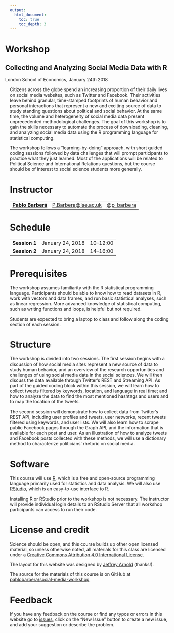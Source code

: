 ```yaml
---
output:
  html_document:
    toc: true
    toc_depth: 3
---
```


<div class="container">
<div class="jumbotron" style="margin-left:-15px">
<h1 class="title">Workshop</h1>
<h2 class="subtitle">Collecting and Analyzing Social Media Data with R</h2>
<p>London School of Economics, January 24th 2018</p>
</div>
</div>

Citizens across the globe spend an increasing proportion of their daily lives on social media websites, such as Twitter and Facebook. Their activities leave behind granular, time-stamped footprints of human behavior and personal interactions that represent a new and exciting source of data to study standing questions about political and social behavior. At the same time, the volume and heterogeneity of social media data present unprecedented methodological challenges. The goal of this workshop is to gain the skills necessary to automate the process of downloading, cleaning, and analyzing social media data using the R programming language for statistical computing.

The workshop follows a "learning-by-doing" approach, with short guided coding sessions followed by data challenges that will prompt participants to practice what they just learned. Most of the applications will be related to Political Science and International Relations questions, but the course should be of interest to social science students more generally.

# Instructor

<table class = "table table-striped">
<tr>
<td><a href="http://www.pablobarbera.com"><strong>Pablo Barberá</strong></a></td>
<td><a href="mailto:P.Barbera@lse.ac.uk">P.Barbera@lse.ac.uk</a></td>
<td><a href="https://www.twitter.com/p_barbera">@p_barbera</a></td>
</tr>
</table>


# Schedule

<table class = "table table-striped table-hover">
<tr>
<td><b>Session 1</b></td>
<td>January 24, 2018</td>
<td> 10&ndash;12:00 </td>
</tr>
<tr>
<td><b>Session 2</b></td>
<td>January 24, 2018</td>
<td> 14&ndash;16:00 </td>
</tr>
</table>


# Prerequisites

The workshop assumes familiarity with the R statistical programming language. Participants should be able to know how to read datasets in R, work with vectors and data frames, and run basic statistical analyses, such as linear regression. More advanced knowledge of statistical computing, such as writing functions and loops, is helpful but not required.

Students are expected to bring a laptop to class and follow along the coding section of each session.


# Structure

The workshop is divided into two sessions. The first session begins with a discussion of how social media sites represent a new source of data to study human behavior, and an overview of the research opportunities and challenges of using social media data in the social sciences. We will then discuss the data available through Twitter's REST and Streaming API. As part of the guided coding block within this session, we will learn how to collect tweets filtered by keywords, location, and language in real time; and how to analyze the data to find the most mentioned hashtags and users and to map the location of the tweets.

The second session will demonstrate how to collect data from Twitter's REST API, including user profiles and tweets, user networks, recent tweets filtered using keywords, and user lists. We will also learn how to scrape public Facebook pages through the Graph API, and the information that is available for each post and user. As an illustration of how to analyze tweets and Facebook posts collected with these methods, we will use a dictionary method to characterize politicians' rhetoric on social media.

# Software 

This course will use [R](https://www.r-project.org/), which is a free and open-source programming language primarily used for statistics and data analysis. We will also use [RStudio](https://www.rstudio.com/), which is an easy-to-use interface to R. 

Installing R or RStudio prior to the workshop is not necessary. The instructor will provide individual login details to an RStudio Server that all workshop participants can access to run their code.

# License and credit

Science should be open, and this course builds up other open licensed material, so unless otherwise noted, all materials for this class are licensed under a <a rel="license" href="https://creativecommons.org/licenses/by/4.0/">Creative Commons Attribution 4.0 International License</a>.

The layout for this website was designed by [Jeffrey Arnold](http://www.jrnold.me/) (thanks!).

The source for the materials of this course is on GitHub at <a href="https://github.com/pablobarbera/social-media-workshop">pablobarbera/social-media-workshop</a>

# Feedback

If you have any feedback on the course or find any typos or errors in this website go to [issues](https://github.com/pablobarbera/social-media-workshop/issues), click on the "New Issue" button to create a new issue, and add your suggestion or describe the problem.


